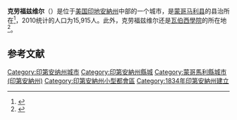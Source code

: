{{Infobox Settlement
| name = 克劳福兹维尔
| native_name = Crawfordsville
| image_skyline = 
| imagesize = 
| image_caption = 
| image_flag = 
| image_shield = 
| pushpin_map = USA Indiana
| pushpin_label_position = bottom
| subdivision_type = 国家
| subdivision_name = {{USA}}
| subdivision_type1 = [[美国行政区划|州]]
| subdivision_name1 = [[印第安纳州|印第安纳州]]
| subdivision_type2 = [[印第安纳州各县列表|县]]
| subdivision_name2 =  [[蒙哥馬利縣_(印地安納州)|蒙哥马利县]]
| elevation_m = 240
| elevation_ft = 
| area_total_km2 = 21.7
| population_as_of = 2000年
| population_total = 15243
| population_density_km2 = auto
| timezone = [[EST|EST]]
| utc_offset = -5
| timezone_DST = [[EDT|EDT]]
| utc_offset_DST = -4
| website = http://www.crawfordsville.org
}}
'''克劳福兹维尔'''（{{lang-en|Crawfordsville}}）是位于[[美国|美国]][[印地安納州|印地安納州]]中部的一个城市，是[[蒙哥馬利縣_(印地安納州)|蒙哥马利县]]的县治所在<ref name="GR6">{{cite web|url=http://www.naco.org/Counties/Pages/FindACounty.aspx|accessdate=2011-06-07|title=Find a County|publisher=National Association of Counties|archive-date=2015-05-10|archive-url=https://www.webcitation.org/6YQozzgAf?url=http://www.naco.org/Counties/Pages/FindACounty.aspx|dead-url=no}}</ref>，2010统计的人口为15,915人。此外，克劳福兹维尔还是[[瓦伯西學院|瓦伯西學院]]的所在地<ref>{{cite news|last=Hewitt|first=Howard W.|title=Forbes: Wabash Nation's 12th Best|url=http://www.wabash.edu/news/displaystory.cfm?news_ID=6070|newspaper=Crawfordsville News|date=August 14, 2008|accessdate=2015-01-15|archive-date=2015-01-15|archive-url=https://web.archive.org/web/20150115104859/http://www.wabash.edu/news/displaystory.cfm?news_ID=6070|dead-url=no}}</ref>。

==参考文献==
{{reflist}}

{{印地安納州縣城}}
{{蒙哥馬利縣 (印地安納州)}}
{{Authority control}}

{{DEFAULTSORT:Crawfordsville}}
[[Category:印第安纳州城市|Category:印第安纳州城市]]
[[Category:印第安納州縣城|Category:印第安納州縣城]]
[[Category:蒙哥馬利縣城市_(印第安納州)|Category:蒙哥馬利縣城市 (印第安納州)]]
[[Category:印第安納州小型都會區|Category:印第安納州小型都會區]]
[[Category:1834年印第安納州建立|Category:1834年印第安納州建立]]

{{Indiana-geo-stub}}